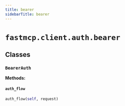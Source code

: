 ```yaml
---
title: bearer
sidebarTitle: bearer
---
```


# `fastmcp.client.auth.bearer`

## Classes

### `BearerAuth` <sup><a href="https://github.com/jlowin/fastmcp/blob/main/src/fastmcp/client/auth/bearer.py#L11"><Icon icon="github" size="14" /></a></sup>

**Methods:**

#### `auth_flow` <sup><a href="https://github.com/jlowin/fastmcp/blob/main/src/fastmcp/client/auth/bearer.py#L15"><Icon icon="github" size="14" /></a></sup>

```python
auth_flow(self, request)
```
